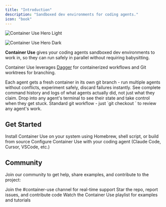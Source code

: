 ```yaml
---
title: "Introduction"
description: "Sandboxed dev environments for coding agents."
icon: "book"
---
```


<img
  className="block dark:hidden"
  src="/images/container-use.png"
  alt="Container Use Hero Light"
  noZoom={true}
/>

<img
  className="hidden dark:block"
  src="/images/container-use.png"
  alt="Container Use Hero Dark"
  noZoom={true}
/>

**Container Use** gives your coding agents sandboxed dev environments to work in, so they can run safely in parallel without requiring babysitting.

Container Use leverages [Dagger](https://dagger.io) for containerized workflows and Git worktrees for branching.

<CardGroup cols={2}>
  <Card title="Sandboxed Environments" icon="box" iconType="duotone">
    Each agent gets a fresh container in its own git branch - run multiple agents without conflicts, experiment safely, discard failures instantly.
  </Card>
  <Card title="Real-time Visibility" icon="eye" iconType="duotone">
    See complete command history and logs of what agents actually did, not just what they claim.
  </Card>
  <Card title="Direct Intervention" icon="helicopter" iconType="duotone">
    Drop into any agent's terminal to see their state and take control when they get stuck.
  </Card>
  <Card title="Environment Control" icon="gamepad" iconType="duotone">
    Standard git workflow - just `git checkout <branch_name>` to review any agent's work.
  </Card>
</CardGroup>


## Get Started

<CardGroup cols={2}>
  <Card title="Quickstart" icon="rocket" href="/quickstart">
    Install Container Use on your system using Homebrew, shell script, or build
    from source
  </Card>
  <Card title="Agent Integration" icon="puzzle-piece" href="/agent-integrations">
    Configure Container Use with your coding agent (Claude Code, Cursor, VSCode,
    etc.)
  </Card>
</CardGroup>

## Community

Join our community to get help, share examples, and contribute to the project:

<CardGroup cols={3}>
  <Card title="Discord" icon="discord" href="https://container-use.com/discord">
    Join the #container-use channel for real-time support
  </Card>
  <Card title="GitHub" icon="github" href="https://github.com/dagger/container-use">
    Star the repo, report issues, and contribute code
  </Card>
  <Card title="YouTube" icon="youtube" href="https://www.youtube.com/playlist?list=PLyHqb4A5ee1u5LrsbalfVkBRsrbjDsnN5">
    Watch the Container Use playlist for examples and tutorials
  </Card>
</CardGroup>